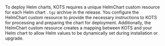 To deploy Helm charts, KOTS requires a unique HelmChart custom resource for each Helm chart `.tgz` archive in the release. You configure the HelmChart custom resource to provide the necessary instructions to KOTS for processing and preparing the chart for deployment. Additionally, the HelmChart custom resource creates a mapping between KOTS and your Helm chart to allow Helm values to be dynamically set during installation or upgrade.
